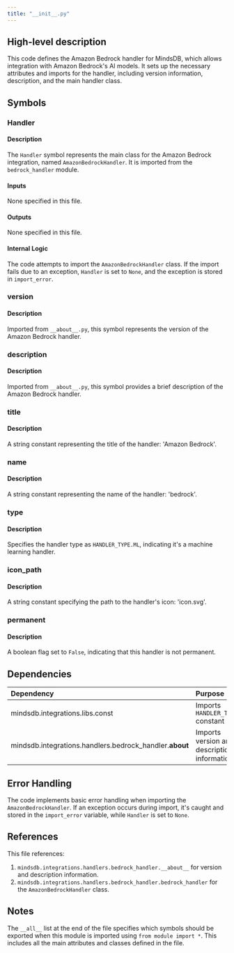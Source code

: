 ```yaml
---
title: "__init__.py"
---
```


## High-level description
This code defines the Amazon Bedrock handler for MindsDB, which allows integration with Amazon Bedrock's AI models. It sets up the necessary attributes and imports for the handler, including version information, description, and the main handler class.

## Symbols

### Handler
#### Description
The `Handler` symbol represents the main class for the Amazon Bedrock integration, named `AmazonBedrockHandler`. It is imported from the `bedrock_handler` module.

#### Inputs
None specified in this file.

#### Outputs
None specified in this file.

#### Internal Logic
The code attempts to import the `AmazonBedrockHandler` class. If the import fails due to an exception, `Handler` is set to `None`, and the exception is stored in `import_error`.

### version
#### Description
Imported from `__about__.py`, this symbol represents the version of the Amazon Bedrock handler.

### description
#### Description
Imported from `__about__.py`, this symbol provides a brief description of the Amazon Bedrock handler.

### title
#### Description
A string constant representing the title of the handler: 'Amazon Bedrock'.

### name
#### Description
A string constant representing the name of the handler: 'bedrock'.

### type
#### Description
Specifies the handler type as `HANDLER_TYPE.ML`, indicating it's a machine learning handler.

### icon_path
#### Description
A string constant specifying the path to the handler's icon: 'icon.svg'.

### permanent
#### Description
A boolean flag set to `False`, indicating that this handler is not permanent.

## Dependencies
| Dependency | Purpose |
|:-----------|:--------|
| mindsdb.integrations.libs.const | Imports `HANDLER_TYPE` constant |
| mindsdb.integrations.handlers.bedrock_handler.__about__ | Imports version and description information |

## Error Handling
The code implements basic error handling when importing the `AmazonBedrockHandler`. If an exception occurs during import, it's caught and stored in the `import_error` variable, while `Handler` is set to `None`.

## References
This file references:
1. `mindsdb.integrations.handlers.bedrock_handler.__about__` for version and description information.
2. `mindsdb.integrations.handlers.bedrock_handler.bedrock_handler` for the `AmazonBedrockHandler` class.

## Notes
The `__all__` list at the end of the file specifies which symbols should be exported when this module is imported using `from module import *`. This includes all the main attributes and classes defined in the file.